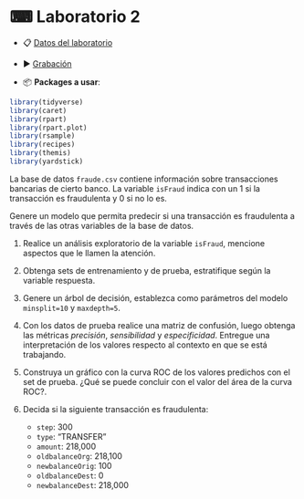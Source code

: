 # &#9000; Laboratorio 2 {-}

* &#128203; <a href="data/fraude.csv" target="_blank">Datos del laboratorio</a>
* &#9654; <a href="https://www.google.cl" target="_blank">Grabación</a>

* &#128230; **Packages a usar**:

```r
library(tidyverse)
library(caret)
library(rpart)
library(rpart.plot)
library(rsample)
library(recipes)
library(themis)
library(yardstick)
```


La base de datos `fraude.csv` contiene información sobre transacciones bancarias de cierto banco. La variable `isFraud` indica con un 1 si la transacción es fraudulenta y 0 si no lo es.

Genere un modelo que permita predecir si una transacción es fraudulenta a través de las otras variables de la base de datos.

1. Realice un análisis exploratorio de la variable `isFraud`, mencione aspectos que le llamen la atención.

2. Obtenga sets de entrenamiento y de prueba, estratifique según la variable respuesta.

3. Genere un árbol de decisión, establezca como parámetros del modelo `minsplit=10` y `maxdepth=5`.

4. Con los datos de prueba realice una matriz de confusión, luego obtenga las métricas *precisión*, *sensibilidad* y *especificidad*. Entregue una interpretación de los valores respecto al contexto en que se está trabajando.

5. Construya un gráfico con la curva ROC de los valores predichos con el set de prueba. ¿Qué se puede concluir con el valor del área de la curva ROC?.

6. Decida si la siguiente transacción es fraudulenta:
    * `step`: 300
    * `type`: "TRANSFER"
    * `amount`: 218,000
    * `oldbalanceOrg`: 218,100
    * `newbalanceOrig`: 100
    * `oldbalanceDest`: 0
    * `newbalanceDest`: 218,000